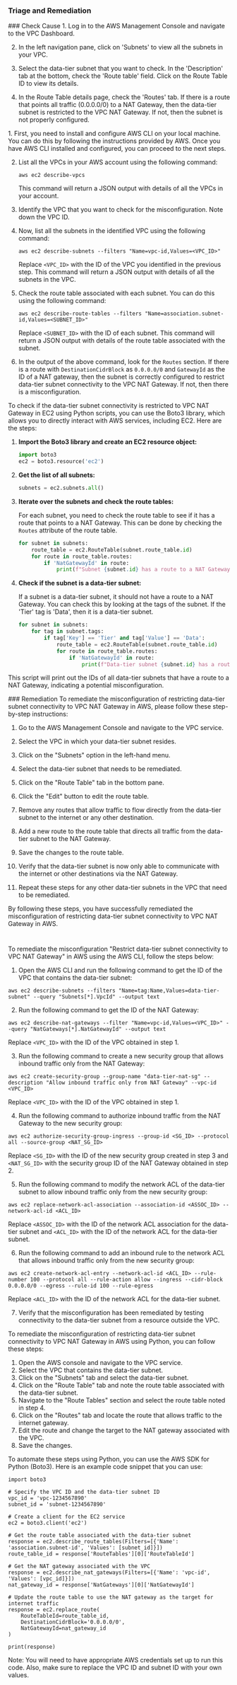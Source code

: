 
### Triage and Remediation
<Tabs>

<Tab title='Cause'>
### Check Cause
<AccordionGroup>
<Accordion title='Using Console' defaultOpen='true'>
1. Log in to the AWS Management Console and navigate to the VPC Dashboard. 

2. In the left navigation pane, click on 'Subnets' to view all the subnets in your VPC. 

3. Select the data-tier subnet that you want to check. In the 'Description' tab at the bottom, check the 'Route table' field. Click on the Route Table ID to view its details.

4. In the Route Table details page, check the 'Routes' tab. If there is a route that points all traffic (0.0.0.0/0) to a NAT Gateway, then the data-tier subnet is restricted to the VPC NAT Gateway. If not, then the subnet is not properly configured.
</Accordion>

<Accordion title='Using CLI'>
1. First, you need to install and configure AWS CLI on your local machine. You can do this by following the instructions provided by AWS. Once you have AWS CLI installed and configured, you can proceed to the next steps.

2. List all the VPCs in your AWS account using the following command:
   ```
   aws ec2 describe-vpcs
   ```
   This command will return a JSON output with details of all the VPCs in your account.

3. Identify the VPC that you want to check for the misconfiguration. Note down the VPC ID.

4. Now, list all the subnets in the identified VPC using the following command:
   ```
   aws ec2 describe-subnets --filters "Name=vpc-id,Values=<VPC_ID>"
   ```
   Replace `<VPC_ID>` with the ID of the VPC you identified in the previous step. This command will return a JSON output with details of all the subnets in the VPC.

5. Check the route table associated with each subnet. You can do this using the following command:
   ```
   aws ec2 describe-route-tables --filters "Name=association.subnet-id,Values=<SUBNET_ID>"
   ```
   Replace `<SUBNET_ID>` with the ID of each subnet. This command will return a JSON output with details of the route table associated with the subnet.

6. In the output of the above command, look for the `Routes` section. If there is a route with `DestinationCidrBlock` as `0.0.0.0/0` and `GatewayId` as the ID of a NAT gateway, then the subnet is correctly configured to restrict data-tier subnet connectivity to the VPC NAT Gateway. If not, then there is a misconfiguration.
</Accordion>

<Accordion title='Using Python'>
To check if the data-tier subnet connectivity is restricted to VPC NAT Gateway in EC2 using Python scripts, you can use the Boto3 library, which allows you to directly interact with AWS services, including EC2. Here are the steps:

1. **Import the Boto3 library and create an EC2 resource object:**

    ```python
    import boto3
    ec2 = boto3.resource('ec2')
    ```

2. **Get the list of all subnets:**

    ```python
    subnets = ec2.subnets.all()
    ```

3. **Iterate over the subnets and check the route tables:**

    For each subnet, you need to check the route table to see if it has a route that points to a NAT Gateway. This can be done by checking the `Routes` attribute of the route table.

    ```python
    for subnet in subnets:
        route_table = ec2.RouteTable(subnet.route_table.id)
        for route in route_table.routes:
            if 'NatGatewayId' in route:
                print(f"Subnet {subnet.id} has a route to a NAT Gateway.")
    ```

4. **Check if the subnet is a data-tier subnet:**

    If a subnet is a data-tier subnet, it should not have a route to a NAT Gateway. You can check this by looking at the tags of the subnet. If the 'Tier' tag is 'Data', then it is a data-tier subnet.

    ```python
    for subnet in subnets:
        for tag in subnet.tags:
            if tag['Key'] == 'Tier' and tag['Value'] == 'Data':
                route_table = ec2.RouteTable(subnet.route_table.id)
                for route in route_table.routes:
                    if 'NatGatewayId' in route:
                        print(f"Data-tier subnet {subnet.id} has a route to a NAT Gateway.")
    ```

This script will print out the IDs of all data-tier subnets that have a route to a NAT Gateway, indicating a potential misconfiguration.
</Accordion>

</AccordionGroup>
</Tab>
<Tab title='Remediation'>
### Remediation

<AccordionGroup>
<Accordion title='Using Console' defaultOpen='true'>
To remediate the misconfiguration of restricting data-tier subnet connectivity to VPC NAT Gateway in AWS, please follow these step-by-step instructions:

1. Go to the AWS Management Console and navigate to the VPC service.

2. Select the VPC in which your data-tier subnet resides.

3. Click on the "Subnets" option in the left-hand menu.

4. Select the data-tier subnet that needs to be remediated.

5. Click on the "Route Table" tab in the bottom pane.

6. Click the "Edit" button to edit the route table.

7. Remove any routes that allow traffic to flow directly from the data-tier subnet to the internet or any other destination.

8. Add a new route to the route table that directs all traffic from the data-tier subnet to the NAT Gateway.

9. Save the changes to the route table.

10. Verify that the data-tier subnet is now only able to communicate with the internet or other destinations via the NAT Gateway.

11. Repeat these steps for any other data-tier subnets in the VPC that need to be remediated.

By following these steps, you have successfully remediated the misconfiguration of restricting data-tier subnet connectivity to VPC NAT Gateway in AWS.

#
</Accordion>

<Accordion title='Using CLI'>
To remediate the misconfiguration "Restrict data-tier subnet connectivity to VPC NAT Gateway" in AWS using the AWS CLI, follow the steps below:

1. Open the AWS CLI and run the following command to get the ID of the VPC that contains the data-tier subnet:

```
aws ec2 describe-subnets --filters "Name=tag:Name,Values=data-tier-subnet" --query "Subnets[*].VpcId" --output text
```

2. Run the following command to get the ID of the NAT Gateway:

```
aws ec2 describe-nat-gateways --filter "Name=vpc-id,Values=<VPC_ID>" --query "NatGateways[*].NatGatewayId" --output text
```

Replace `<VPC_ID>` with the ID of the VPC obtained in step 1.

3. Run the following command to create a new security group that allows inbound traffic only from the NAT Gateway:

```
aws ec2 create-security-group --group-name "data-tier-nat-sg" --description "Allow inbound traffic only from NAT Gateway" --vpc-id <VPC_ID>
```

Replace `<VPC_ID>` with the ID of the VPC obtained in step 1.

4. Run the following command to authorize inbound traffic from the NAT Gateway to the new security group:

```
aws ec2 authorize-security-group-ingress --group-id <SG_ID> --protocol all --source-group <NAT_SG_ID>
```

Replace `<SG_ID>` with the ID of the new security group created in step 3 and `<NAT_SG_ID>` with the security group ID of the NAT Gateway obtained in step 2.

5. Run the following command to modify the network ACL of the data-tier subnet to allow inbound traffic only from the new security group:

```
aws ec2 replace-network-acl-association --association-id <ASSOC_ID> --network-acl-id <ACL_ID>
```

Replace `<ASSOC_ID>` with the ID of the network ACL association for the data-tier subnet and `<ACL_ID>` with the ID of the network ACL for the data-tier subnet.

6. Run the following command to add an inbound rule to the network ACL that allows inbound traffic only from the new security group:

```
aws ec2 create-network-acl-entry --network-acl-id <ACL_ID> --rule-number 100 --protocol all --rule-action allow --ingress --cidr-block 0.0.0.0/0 --egress --rule-id 100 --rule-egress
```

Replace `<ACL_ID>` with the ID of the network ACL for the data-tier subnet.

7. Verify that the misconfiguration has been remediated by testing connectivity to the data-tier subnet from a resource outside the VPC.
</Accordion>

<Accordion title='Using Python'>
To remediate the misconfiguration of restricting data-tier subnet connectivity to VPC NAT Gateway in AWS using Python, you can follow these steps:

1. Open the AWS console and navigate to the VPC service.
2. Select the VPC that contains the data-tier subnet.
3. Click on the "Subnets" tab and select the data-tier subnet.
4. Click on the "Route Table" tab and note the route table associated with the data-tier subnet.
5. Navigate to the "Route Tables" section and select the route table noted in step 4.
6. Click on the "Routes" tab and locate the route that allows traffic to the internet gateway.
7. Edit the route and change the target to the NAT gateway associated with the VPC.
8. Save the changes.

To automate these steps using Python, you can use the AWS SDK for Python (Boto3). Here is an example code snippet that you can use:

```
import boto3

# Specify the VPC ID and the data-tier subnet ID
vpc_id = 'vpc-1234567890'
subnet_id = 'subnet-1234567890'

# Create a client for the EC2 service
ec2 = boto3.client('ec2')

# Get the route table associated with the data-tier subnet
response = ec2.describe_route_tables(Filters=[{'Name': 'association.subnet-id', 'Values': [subnet_id]}])
route_table_id = response['RouteTables'][0]['RouteTableId']

# Get the NAT gateway associated with the VPC
response = ec2.describe_nat_gateways(Filters=[{'Name': 'vpc-id', 'Values': [vpc_id]}])
nat_gateway_id = response['NatGateways'][0]['NatGatewayId']

# Update the route table to use the NAT gateway as the target for internet traffic
response = ec2.replace_route(
    RouteTableId=route_table_id,
    DestinationCidrBlock='0.0.0.0/0',
    NatGatewayId=nat_gateway_id
)

print(response)
```

Note: You will need to have appropriate AWS credentials set up to run this code. Also, make sure to replace the VPC ID and subnet ID with your own values.
</Accordion>

</AccordionGroup>
</Tab>
</Tabs>

